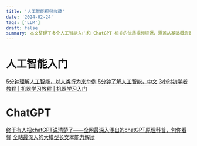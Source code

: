 ```yaml
---
title: '人工智能视频收藏'
date: '2024-02-24'
tags: ['LLM']
draft: false
summary: 本文整理了多个人工智能入门和 ChatGPT 相关的优质视频资源，涵盖从基础概念到深入原理的讲解，适合不同层次的学习者，帮助快速理解人工智能和大模型技术。
---
```


# 人工智能入门
[5分钟理解人工智能，以人类行为来举例](https://www.youtube.com/watch?v=hak0ubyFxXc&ab_channel=%E8%8A%B1%E7%94%9F)
[5分钟了解人工智能，中文](https://www.youtube.com/watch?v=dyH2NuM8ktU&ab_channel=%E5%9C%A8%E9%87%8EAIGC)
[3小时初学者教程 | 机器学习教程 | 机器学习入门](https://www.youtube.com/watch?v=wm9yR1VspPs&ab_channel=GrandmaCan-%E6%88%91%E9%98%BF%E5%AC%A4%E9%83%BD%E6%9C%83)

# ChatGPT
[终于有人把chatGPT说清楚了——全网最深入浅出的chatGPT原理科普，包你看懂](https://www.bilibili.com/video/BV1yV4y1k7Tc/?spm_id_from=333.788.recommend_more_video.8&vd_source=97b35a1a50574b13036aa4a02776bb2d)
[全站最深入的大模型长文本能力解读](https://www.bilibili.com/video/BV1aG41167gf/?spm_id_from=333.788&vd_source=97b35a1a50574b13036aa4a02776bb2d)